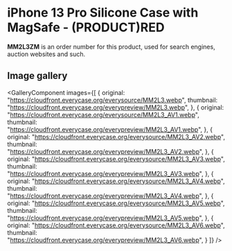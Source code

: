 
# iPhone 13 Pro Silicone Case with MagSafe - (PRODUCT)RED

<Callout type='info' emoji='👉🏻'>**MM2L3ZM** is an order number for this product, used for search engines, auction websites and such.</Callout>

## Image gallery

<GalleryComponent
    images={[
      {
        original: "https://cloudfront.everycase.org/everysource/MM2L3.webp",
        thumbnail: "https://cloudfront.everycase.org/everypreview/MM2L3.webp",
      },
      {
        original: "https://cloudfront.everycase.org/everysource/MM2L3_AV1.webp",
        thumbnail: "https://cloudfront.everycase.org/everypreview/MM2L3_AV1.webp",
      },
      {
        original: "https://cloudfront.everycase.org/everysource/MM2L3_AV2.webp",
        thumbnail: "https://cloudfront.everycase.org/everypreview/MM2L3_AV2.webp",
      },
      {
        original: "https://cloudfront.everycase.org/everysource/MM2L3_AV3.webp",
        thumbnail: "https://cloudfront.everycase.org/everypreview/MM2L3_AV3.webp",
      },
      {
        original: "https://cloudfront.everycase.org/everysource/MM2L3_AV4.webp",
        thumbnail: "https://cloudfront.everycase.org/everypreview/MM2L3_AV4.webp",
      },
      {
        original: "https://cloudfront.everycase.org/everysource/MM2L3_AV5.webp",
        thumbnail: "https://cloudfront.everycase.org/everypreview/MM2L3_AV5.webp",
      },
      {
        original: "https://cloudfront.everycase.org/everysource/MM2L3_AV6.webp",
        thumbnail: "https://cloudfront.everycase.org/everypreview/MM2L3_AV6.webp",
      }
    ]}
  />
